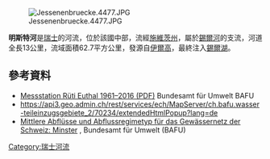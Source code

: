 {{Coord|47.08643|N|8.81099|E|display=title}}
[[Image:Jessenenbruecke.4477.JPG|right]]

'''明斯特河'''是[[瑞士|瑞士]]的河流，位於該國中部，流經[[施維茨州|施維茨州]]，屬於[[錫爾河|錫爾河]]的支流，河道全長13公里，流域面積62.7平方公里，發源自[[伊爾高|伊爾高]]，最終注入[[錫爾湖|錫爾湖]]。

==參考資料==
* [https://www.hydrodaten.admin.ch/lhg/sdi/jahrestabellen/2300Q_16.pdf Messstation Rüti Euthal 1961–2016 (PDF)] {{Wayback|url=https://www.hydrodaten.admin.ch/lhg/sdi/jahrestabellen/2300Q_16.pdf |date=20210121071958 }} Bundesamt für Umwelt BAFU
* https://api3.geo.admin.ch/rest/services/ech/MapServer/ch.bafu.wasser-teileinzugsgebiete_2/70234/extendedHtmlPopup?lang=de {{Wayback|url=https://api3.geo.admin.ch/rest/services/ech/MapServer/ch.bafu.wasser-teileinzugsgebiete_2/70234/extendedHtmlPopup?lang=de |date=20161128050721 }}
* [https://api3.geo.admin.ch/rest/services/ech/MapServer/ch.bafu.mittlere-abfluesse/59700/extendedHtmlPopup?lang=de Mittlere Abflüsse und Abflussregimetyp für das Gewässernetz der Schweiz: Minster] {{Wayback|url=https://api3.geo.admin.ch/rest/services/ech/MapServer/ch.bafu.mittlere-abfluesse/59700/extendedHtmlPopup?lang=de |date=20201106134650 }}, Bundesamt für Umwelt (BAFU)

{{Switzerland-geo-stub}}
[[Category:瑞士河流|Category:瑞士河流]]